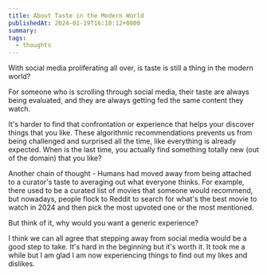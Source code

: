 ```yaml
---
title: About Taste in the Modern World
publishedAt: 2024-01-19T16:10:12+0800
summary:
tags:
  - thoughts
---
```


With social media proliferating all over, is taste is still a thing in the modern world?

For someone who is scrolling through social media, their taste are always being evaluated, and they are always getting fed the same content they watch.

It's harder to find that confrontation or experience that helps your discover things that you like. These algorithmic recommendations prevents us from being challenged and surprised all the time, like everything is already expected. When is the last time, you actually find something totally new (out of the domain) that you like?

Another chain of thought - Humans had moved away from being attached to a curator's taste to averaging out what everyone thinks. For example, there used to be a curated list of movies that someone would recommend, but nowadays, people flock to Reddit to search for what's the best movie to watch in 2024 and then pick the most upvoted one or the most mentioned.

But think of it, why would you want a generic experience?

I think we can all agree that stepping away from social media would be a good step to take. It's hard in the beginning but it's worth it. It took me a while but I am glad I am now experiencing things to find out my likes and dislikes.

